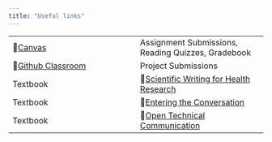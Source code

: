 ```yaml
---
title: "Useful links"
---
```


|  |  |
|----|----|
| 🔗[Canvas](https://canvas.unl.edu/courses/192983) | Assignment Submissions, Reading Quizzes, Gradebook |
| 🔗[Github Classroom](https://classroom.github.com/classrooms/193619057-unl-stat349-2025a-classroom-a584d5) | Project Submissions |
| Textbook | 🔗[Scientific Writing for Health Research](https://ehsanx.github.io/Scientific-Writing-for-Health-Research/) |
| Textbook | 🔗[Entering the Conversation](https://wisc.pb.unizin.org/opencomp/front-matter/intro/) |
| Textbook | 🔗[Open Technical Communication](https://alg.manifoldapp.org/read/open-technical-communication/section/0debb16b-f623-4033-a47b-973d65ab0961) |
